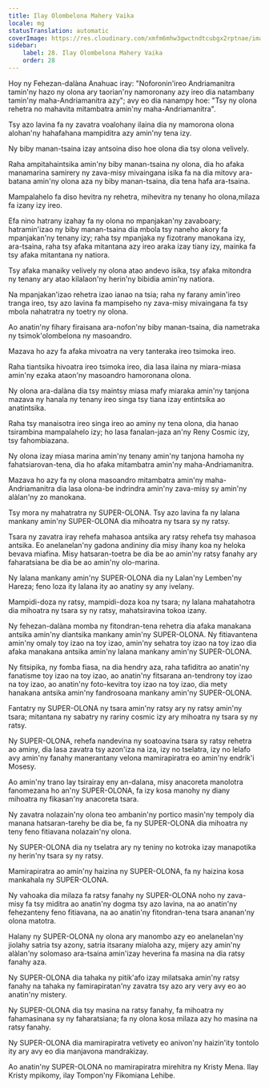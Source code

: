 ```yaml
---
title: Ilay Olombelona Mahery Vaika
locale: mg
statusTranslation: automatic
coverImage: https://res.cloudinary.com/xmfm6mhw3gwctndtcubgx2rptnae/image/upload/v1741354419/small_cover_la_gran_rebelion_28716e29d2.webp
sidebar:
    label: 28. Ilay Olombelona Mahery Vaika
    order: 28
---
```

Hoy ny Fehezan-dalàna Anahuac iray: "Noforonin'ireo Andriamanitra tamin'ny hazo ny olona ary taorian'ny namoronany azy ireo dia natambany tamin'ny maha-Andriamanitra azy"; avy eo dia nanampy hoe: "Tsy ny olona rehetra no mahavita mitambatra amin'ny maha-Andriamanitra".

Tsy azo lavina fa ny zavatra voalohany ilaina dia ny mamorona olona alohan'ny hahafahana mampiditra azy amin'ny tena izy.

Ny biby manan-tsaina izay antsoina diso hoe olona dia tsy olona velively.

Raha ampitahaintsika amin'ny biby manan-tsaina ny olona, ​​dia ho afaka manamarina samirery ny zava-misy mivaingana isika fa na dia mitovy ara-batana amin'ny olona aza ny biby manan-tsaina, dia tena hafa ara-tsaina.

Mampalahelo fa diso hevitra ny rehetra, mihevitra ny tenany ho olona, ​​milaza fa izany izy ireo.

Efa nino hatrany izahay fa ny olona no mpanjakan'ny zavaboary; hatramin'izao ny biby manan-tsaina dia mbola tsy naneho akory fa mpanjakan'ny tenany izy; raha tsy mpanjaka ny fizotrany manokana izy, ara-tsaina, raha tsy afaka mitantana azy ireo araka izay tiany izy, mainka fa tsy afaka mitantana ny natiora.

Tsy afaka manaiky velively ny olona atao andevo isika, tsy afaka mitondra ny tenany ary atao kilalaon'ny herin'ny bibidia amin'ny natiora.

Na mpanjakan'izao rehetra izao ianao na tsia; raha ny farany amin'ireo tranga ireo, tsy azo lavina fa mampiseho ny zava-misy mivaingana fa tsy mbola nahatratra ny toetry ny olona.

Ao anatin'ny fihary firaisana ara-nofon'ny biby manan-tsaina, dia nametraka ny tsimok'olombelona ny masoandro.

Mazava ho azy fa afaka mivoatra na very tanteraka ireo tsimoka ireo.

Raha tiantsika hivoatra ireo tsimoka ireo, dia lasa ilaina ny miara-miasa amin'ny ezaka ataon'ny masoandro hamoronana olona.

Ny olona ara-dalàna dia tsy maintsy miasa mafy miaraka amin'ny tanjona mazava ny hanala ny tenany ireo singa tsy tiana izay entintsika ao anatintsika.

Raha tsy manaisotra ireo singa ireo ao aminy ny tena olona, ​​dia hanao tsirambina mampalahelo izy; ho lasa fanalan-jaza an'ny Reny Cosmic izy, tsy fahombiazana.

Ny olona izay miasa marina amin'ny tenany amin'ny tanjona hamoha ny fahatsiarovan-tena, dia ho afaka mitambatra amin'ny maha-Andriamanitra.

Mazava ho azy fa ny olona masoandro mitambatra amin'ny maha-Andriamanitra dia lasa olona-be indrindra amin'ny zava-misy sy amin'ny alàlan'ny zo manokana.

Tsy mora ny mahatratra ny SUPER-OLONA. Tsy azo lavina fa ny lalana mankany amin'ny SUPER-OLONA dia mihoatra ny tsara sy ny ratsy.

Tsara ny zavatra iray rehefa mahasoa antsika ary ratsy rehefa tsy mahasoa antsika. Eo anelanelan'ny gadona andininy dia misy ihany koa ny heloka bevava miafina. Misy hatsaran-toetra be dia be ao amin'ny ratsy fanahy ary faharatsiana be dia be ao amin'ny olo-marina.

Ny lalana mankany amin'ny SUPER-OLONA dia ny Lalan'ny Lemben'ny Hareza; feno loza ity lalana ity ao anatiny sy any ivelany.

Mampidi-doza ny ratsy, mampidi-doza koa ny tsara; ny lalana mahatahotra dia mihoatra ny tsara sy ny ratsy, mahatsiravina tokoa izany.

Ny fehezan-dalàna momba ny fitondran-tena rehetra dia afaka manakana antsika amin'ny diantsika mankany amin'ny SUPER-OLONA. Ny fitiavantena amin'ny omaly toy izao na toy izao, amin'ny sehatra toy izao na toy izao dia afaka manakana antsika amin'ny lalana mankany amin'ny SUPER-OLONA.

Ny fitsipika, ny fomba fiasa, na dia hendry aza, raha tafiditra ao anatin'ny fanatisme toy izao na toy izao, ao anatin'ny fitsarana an-tendrony toy izao na toy izao, ao anatin'ny foto-kevitra toy izao na toy izao, dia mety hanakana antsika amin'ny fandrosoana mankany amin'ny SUPER-OLONA.

Fantatry ny SUPER-OLONA ny tsara amin'ny ratsy ary ny ratsy amin'ny tsara; mitantana ny sabatry ny rariny cosmic izy ary mihoatra ny tsara sy ny ratsy.

Ny SUPER-OLONA, ​​rehefa nandevina ny soatoavina tsara sy ratsy rehetra ao aminy, dia lasa zavatra tsy azon'iza na iza, izy no tselatra, izy no lelafo avy amin'ny fanahy manerantany velona mamirapiratra eo amin'ny endrik'i Mosesy.

Ao amin'ny trano lay tsirairay eny an-dalana, misy anacoreta manolotra fanomezana ho an'ny SUPER-OLONA, ​​fa izy kosa manohy ny diany mihoatra ny fikasan'ny anacoreta tsara.

Ny zavatra nolazain'ny olona teo ambanin'ny portico masin'ny tempoly dia manana hatsaran-tarehy be dia be, fa ny SUPER-OLONA dia mihoatra ny teny feno fitiavana nolazain'ny olona.

Ny SUPER-OLONA dia ny tselatra ary ny teniny no kotroka izay manapotika ny herin'ny tsara sy ny ratsy.

Mamirapiratra ao amin'ny haizina ny SUPER-OLONA, ​​fa ny haizina kosa mankahala ny SUPER-OLONA.

Ny vahoaka dia milaza fa ratsy fanahy ny SUPER-OLONA noho ny zava-misy fa tsy miditra ao anatin'ny dogma tsy azo lavina, na ao anatin'ny fehezanteny feno fitiavana, na ao anatin'ny fitondran-tena tsara ananan'ny olona matotra.

Halany ny SUPER-OLONA ny olona ary manombo azy eo anelanelan'ny jiolahy satria tsy azony, satria itsarany mialoha azy, mijery azy amin'ny alàlan'ny solomaso ara-tsaina amin'izay heverina fa masina na dia ratsy fanahy aza.

Ny SUPER-OLONA dia tahaka ny pitik'afo izay milatsaka amin'ny ratsy fanahy na tahaka ny famirapiratan'ny zavatra tsy azo ary very avy eo ao anatin'ny mistery.

Ny SUPER-OLONA dia tsy masina na ratsy fanahy, fa mihoatra ny fahamasinana sy ny faharatsiana; fa ny olona kosa milaza azy ho masina na ratsy fanahy.

Ny SUPER-OLONA dia mamirapiratra vetivety eo anivon'ny haizin'ity tontolo ity ary avy eo dia manjavona mandrakizay.

Ao anatin'ny SUPER-OLONA no mamirapiratra mirehitra ny Kristy Mena. Ilay Kristy mpikomy, ilay Tompon'ny Fikomiana Lehibe.


